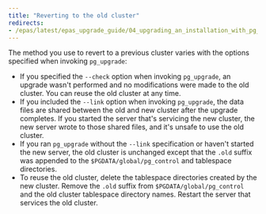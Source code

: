 ```yaml
---
title: "Reverting to the old cluster"
redirects:
- /epas/latest/epas_upgrade_guide/04_upgrading_an_installation_with_pg_upgrade/06_reverting_to_the_old_cluster/
---
```


<div id="reverting_to_the_old_cluster" class="registered_link"></div>

The method you use to revert to a previous cluster varies with the options specified when invoking `pg_upgrade`:

-   If you specified the `--check` option when invoking `pg_upgrade`, an upgrade wasn't performed and no modifications were made to the old cluster. You can reuse the old cluster at any time.
-   If you included the `--link` option when invoking `pg_upgrade`, the data files are shared between the old and new cluster after the upgrade completes. If you started the server that's servicing the new cluster, the new server wrote to those shared files, and it's unsafe to use the old cluster.
-   If you ran `pg_upgrade` without the `--link` specification or haven't started the new server, the old cluster is unchanged except that the `.old` suffix was appended to the `$PGDATA/global/pg_control` and tablespace directories.
-   To reuse the old cluster, delete the tablespace directories created by the new cluster. Remove the `.old` suffix from `$PGDATA/global/pg_control` and the old cluster tablespace directory names. Restart the server that services the old cluster.
